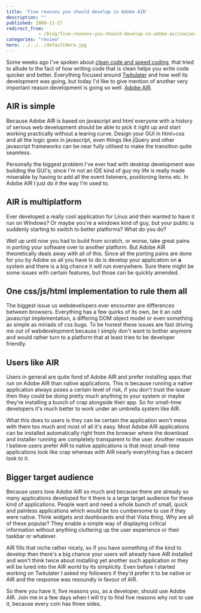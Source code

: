 ```yaml
---
title: 'Five reasons you should develop in Adobe AIR'
description: ""
published: 2008-11-27
redirect_from: 
            - /blog/five-reasons-you-should-develop-in-adobe-air/swizec/36
categories: "review"
hero: ../../../defaultHero.jpg
---
```

Some weeks ago I&#x27;ve spoken about [clean code and speed coding](http://swizec.com/blog/clean-code-and-speed-coding/2/390), that tried to allude to the fact of how writing code that is clean helps you write code quicker and better. Everything focused around [Twitulater](http://twitulater.com) and how well its development was going, but today I&#x27;d like to give mention of another very important reason development is going so well. [Adobe AIR](http://en.wikipedia.org/wiki/Adobe_Air).

## AIR is simple

Because Adobe AIR is based on javascript and html everyone with a history of serious web development should be able to pick it right up and start working practically without a learing curve. Design your GUI in html+css and all the logic goes in javascript, even things like jQuery and other javascript frameworks can be near fully utilised to make the transition quite seamless.

Personally the biggest problem I&#x27;ve ever had with desktop development was building the GUI&#x27;s; since I&#x27;m not an IDE kind of guy my life is really made miserable by having to add all the event listeners, positioning items etc. In Adobe AIR I just do it the way I&#x27;m used to.

## AIR is multiplatform

Ever developed a really cool application for Linux and then wanted to have it run on Windows? Or maybe you&#x27;re a windows kind of guy, but your public is suddenly starting to switch to better platforms? What do you do?

Well up until now you had to build from scratch, or worse, take great pains in porting your software over to another platform. But Adobe AIR theoretically deals away with all of this. Since all the porting pains are done for you by Adobe so all you have to do is develop your application on **a** system and there is a big chance it will run everywhere. Sure there might be some issues with certain features, but those can be quickly amended.

## One css/js/html implementation to rule them all

The biggest issue us webdevelopers ever encounter are differences between browsers. Everything has a few quirks of its own, be it an odd javascript implementation, a differing DOM object model or even something as simple as miriads of css bugs. To be honest these issues are fast driving me out of webdevelopment because I simply don&#x27;t want to bother anymore and would rather turn to a platform that at least tries to be developer friendly.

## Users like AIR

Users in general are quite fond of Adobe AIR and prefer installing apps that run on Adobe AIR than native applications. This is because running a native application always poses a certain level of risk, if you don&#x27;t trust the issuer then they could be doing pretty much anything to your system or maybe they&#x27;re installing a bunch of crap alongside their app. So for small-time developers it&#x27;s much better to work under an umbrella system like AIR.

What this does to users is they can be certain the application won&#x27;t mess with them too much and most of all it&#x27;s easy. Most Adobe AIR applications can be installed automatically right from the browser where the download and installer running are completely transparent to the user. Another reason I believe users prefer AIR to native applications is that most small-time applications look like crap whereas with AIR nearly everything has a decent look to it.

## Bigger target audience

Because users love Adobe AIR so much and because there are already so many applications developed for it there is a large target audience for these kind of applications. People want and need a whole bunch of small, quick and painless applications which would be too cumbersome to use if they were native. Think widgets and dashboards and that Vista thing. Why are all of these popular? They enable a simple way of displaying critical information without anything cluttering up the user experience or their taskbar or whatever.

AIR fills that niche rather nicely, so if you have something of the kind to develop then there&#x27;s a big chance your users will already have AIR installed and won&#x27;t think twice about installing yet another such application or they will be lured into the AIR world by its simplicity. Even before I started working on Twitulater I asked my followers if they&#x27;d prefer it to be native or AIR and the response was resoundly in favour of AIR.

So there you have it, five reasons you, as a developer, should use Adobe AIR. Join me in a few days when I will try to find five reasons why not to use it, because every coin has three sides.
